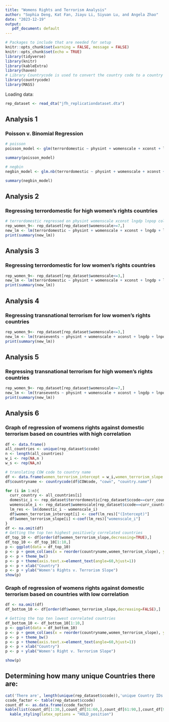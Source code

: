 ```yaml
---
title: "Womens Rights and Terrorism Analysis"
author: "Sophia Deng, Kat Fan, Jiayu Li, Siyuan Lu, and Angela Zhao"
date: "2023-12-19"
output:
   pdf_document: default
---
```


```r
# Packages to include that are needed for setup
knitr::opts_chunk$set(warning = FALSE, message = FALSE) 
knitr::opts_chunk$set(echo = TRUE)
library(tidyverse)
library(knitr)
library(kableExtra)
library(haven)
# Library Countrycode is used to convert the country code to a country 
library(countrycode)
library(MASS)
```


Loading data:
```r
rep_dataset <- read_dta("jfh_replicationdataset.dta")
```

## Analysis 1
### Poisson v. Binomial Regression

```r
# poisson
poisson_model <- glm(terrordomestic ~ physint + womenscale + xconst + lngdp + lnpop + coldwar, data = rep_dataset, family = poisson())

summary(poisson_model)

# negbin
negbin_model <- glm.nb(terrordomestic ~ physint + womenscale + xconst + lngdp + lnpop + coldwar, data = rep_dataset)

summary(negbin_model)


```


## Analysis 2
### Regressing terrordomestic for high women's rights countries 
```r
# terrordomestic regressed on physint womenscale xconst lngdp lnpop coldwar, fe
rep_women_9<- rep_dataset[rep_dataset$womenscale>=7,]
new_lm <- lm(terrordomestic ~ physint + womenscale + xconst + lngdp + lnpop + coldwar,data = rep_women_9)
print(summary(new_lm))

```

## Analysis 3
### Regressing terrordomestic for low women's rights countries 
```r
rep_women_9<- rep_dataset[rep_dataset$womenscale<=3,]
new_lm <- lm(terrordomestic ~ physint + womenscale + xconst + lngdp + lnpop + coldwar,data = rep_women_9)
print(summary(new_lm))

```


## Analysis 4
### Regressing transnational terrorism for low women's rights countries 
```r
rep_women_9<- rep_dataset[rep_dataset$womenscale<=3,]
new_lm <- lm(transevents ~ physint + womenscale + xconst + lngdp + lnpop + coldwar,data = rep_women_9)
print(summary(new_lm))

```

## Analysis 5
### Regressing transnational terrorism for high women's rights countries
```r
rep_women_9<- rep_dataset[rep_dataset$womenscale>=7,]
new_lm <- lm(transevents ~ physint + womenscale + xconst + lngdp + lnpop + coldwar,data = rep_women_9)
print(summary(new_lm))

```


## Analysis 6
### Graph of regression of womens rights against domestic terrorism based on countries with high correlation
```r
df <- data.frame()
all_countries <- unique(rep_dataset$ccode)
n <- length(all_countries)
w_i <- rep(NA,n )
w_s <- rep(NA,n)

# translating COW code to country name 
df <- data.frame(women_terrorism_intercept = w_i,women_terrorism_slope = w_s, COWcode = all_countries)
df$countryname <- countrycode(df$COWcode, "cown", "country.name")

for (i in 1:n){
  curr_country <- all_countries[i]
  domestic_i <- rep_dataset$terrordomestic[rep_dataset$ccode==curr_country]
  womenscale_i <- rep_dataset$womenscale[rep_dataset$ccode==curr_country]
  lm_res <- lm(domestic_i ~ womenscale_i)
  df$women_terrorism_intercept[i] <- coef(lm_res)["(Intercept)"]
  df$women_terrorism_slope[i] <-coef(lm_res)["womenscale_i"]
}
df <- na.omit(df)
# Getting the top ten highest positively correlated countries
df_top_10 <- df[order(df$women_terrorism_slope,decreasing=TRUE),]
df_top_10 <- df_top_10[1:10,]
p <- ggplot(data = df_top_10)
p <- p + geom_col(aes(x = reorder(countryname,women_terrorism_slope), y = women_terrorism_slope,fill = countryname))
p <- p + theme_bw()
p <- p + theme(axis.text.x=element_text(angle=60,hjust=1)) 
p <- p + xlab("Country")
p <- p + ylab("Women's Rights v. Terrorism Slope")
show(p)

```

### Graph of regression of womens rights against domestic terrorism based on countries with low correlation
```r

df <- na.omit(df)
df_bottom_10 <- df[order(df$women_terrorism_slope,decreasing=FALSE),]

# Getting the top ten lowest correlated countries
df_bottom_10 <- df_bottom_10[1:10,]
p <- ggplot(data = df_bottom_10)
p <- p + geom_col(aes(x = reorder(countryname,women_terrorism_slope), y = women_terrorism_slope,fill = countryname))
p <- p + theme_bw()
p <- p + theme(axis.text.x=element_text(angle=60,hjust=1)) 
p <- p + xlab("Country")
p <- p + ylab("Women's Right v. Terrorism Slope")

show(p)

```


## Determining how many unique Countries there are:
```r
cat('There are', length(unique(rep_dataset$ccode)),'unique Country IDs \n')
ccode_factor <- table(rep_dataset$ccode)
count_df <- as.data.frame(ccode_factor)
kable(list(count_df[1:30,],count_df[31:60,],count_df[61:90,],count_df[91:120,],count_df[121:150,]), col.names = c("CCode","Count"),row.names = FALSE )%>%
  kable_styling(latex_options = "HOLD_position")
```


